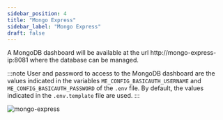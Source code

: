 ```yaml
---
sidebar_position: 4
title: "Mongo Express"
sidebar_label: "Mongo Express"
draft: false
---
```



A MongoDB dashboard will be available at the url http://mongo-express-ip:8081 where the database can be managed.

:::note
User and password to access to the MongoDB dashboard are the values indicated in the variables `ME_CONFIG_BASICAUTH_USERNAME` and `ME_CONFIG_BASICAUTH_PASSWORD` of the `.env` file. By default, the values indicated in the <Link to={TNLCM_BACKEND_DOTENV_TEMPLATE}>`.env.template`</Link> file are used.
:::

![mongo-express](../images/tnlcm_mongo_express.png)
